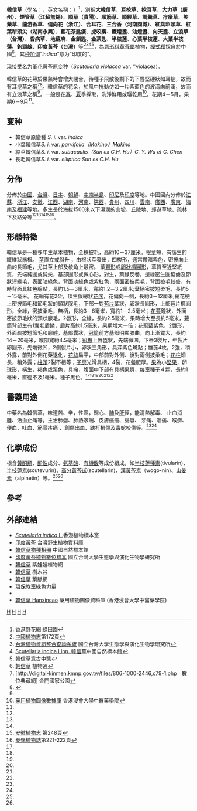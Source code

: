 {{noteTA
|1=zh-hans:厘米;zh-hk:厘米;zh-tw:公分;
|2=zh-hans:毫米;zh-hk:毫米;zh-tw:公釐;
}}
{{Speciesbox 
| genus = Scutellaria
| species = indica
| authority = Roxb., 1832
| image = Scutellaria indica 01.jpg
| synonyms = 
* ''Scutellaria leucodasys'' Miq.
| subdivision_ranks =[[变种|变种]]<ref name="廣東植物志">[http://www.zwy.scib.ac.cn/gjk/gdzwz/gdzwzfile1-7/3-449.pdf  廣東植物志]{{dead link|date=2018年5月 |bot=InternetArchiveBot |fix-attempted=yes }}第404-405頁</ref>
| subdivision_ranks = 变种
| subdivision = 见正文
}}

'''韓信草'''（[[學名|學名]]：''{{lang|la|Scutellaria indica}}''，[[英文|英文]]名稱：''{{lang|en| Skullcap }}''）<ref>[http://www.producegreen.org.hk/hkwildflower/100flower/flower_71.htm 香港野花網] {{Wayback|url=http://www.producegreen.org.hk/hkwildflower/100flower/flower_71.htm |date=20090209085443 }}綠田園</ref>，別稱'''大韓信草'''、'''耳挖草'''、'''挖耳草'''、'''大力草（廣州）'''、'''煙管草（江蘇無錫）'''、'''順草（貴陽）'''、'''順筋草'''、'''順經草'''、'''調羹草'''、'''疔瘡草'''、'''笑藥草'''、'''龍游香草'''、'''偏向花（浙江）'''、'''合耳花'''、'''三合香（河南商城）'''、'''紅葉犁頭草'''、'''紅葉犁頭尖（湖南永興）'''、''' 藍花茶匙癀 '''、'''虎咬癀'''、'''鐵燈盞 '''、'''油燈盞'''、'''向天盞'''、'''立浪草（台灣）'''、'''昏病草'''、'''地蘇麻'''、'''金鎖匙'''、'''金茶匙'''、'''半枝蓮'''、'''心葉半枝蓮'''、'''大葉半枝蓮'''、'''鉤頭線'''、'''印度黃芩（台灣）'''等<ref>[http://frps.plantphoto.cn/pdf2.asp?id=29551 中國植物志]{{dead link|date=2018年5月 |bot=InternetArchiveBot |fix-attempted=yes }}第172頁</ref><ref>[http://tai2.ntu.edu.tw/PlantInfo/species-name.php?code=523%20041%2002%200 台灣植物資訊整合查詢系統] {{Wayback|url=http://tai2.ntu.edu.tw/PlantInfo/species-name.php?code=523%20041%2002%200 |date=20160305033653 }}國立台灣大學生態學與演化生物學研究所</ref><ref>[http://www.cfh.ac.cn/33093.sp Scutellaria indica   Linn.  韓信草]中國自然標本館</ref><ref name="意古中醫">[http://www.tcmlib.com/zy/html73/showdetail-373234312ce99fa9e4bfa1e88d892c7a79.html 韓信草]{{dead link|date=2018年5月 |bot=InternetArchiveBot |fix-attempted=yes }}意古中醫</ref>，為[[唇形科|唇形科]][[黄芩屬|黄芩屬]]植物，[[模式種|模式種]]採自於中國<ref>[http://www.zhiwutong.com/latin/Labiatae/Scutellaria-indica-Linn.htm 韩信草] {{Wayback|url=http://www.zhiwutong.com/latin/Labiatae/Scutellaria-indica-Linn.htm |date=20190725184517 }}植物通</ref>。其[[种加词|种加词]]“''indica''”意为“印度的”。

现接受名为[[堇花黄芩|堇花黄芩]]原变种（''Scutellaria violacea'' var. ''violacea)。

韓信草的花萼於果熟時會增大閉合，待種子飛散後剩下的下唇堅硬狀如耳挖，故而有耳挖草之稱<ref name = "金門">[http://digital-kinmen.kmnp.gov.tw/files/806-1000-2446,c79-1.php　數位典藏網] {{Wayback|url=http://digital-kinmen.kmnp.gov.tw/files/806-1000-2446,c79-1.php |date=20160304191606 }}金門國家公園</ref><ref name = "香港野花">{{cite book|title=《香港野花 第一冊》|author= |series=魏遠娥、洪烈招、陳淑瓊、陳愛強.|publisher=效野公園之友會、天地圖書|page=第266-267頁|isbn= 978-988-211-344-2|date=2007年7月}}</ref>。韓信草的花朵，於風中挄動仿如一片紫藍色的波濤向前湧，故而有立浪草之稱<ref name = "香港野花"/>。一般是在[[春|春]]、[[夏|夏]]季採取，洗淨鮮用或曬乾用<ref name = "浸會大學">[http://libproject.hkbu.edu.hk/was40/detail?record=3&channelid=1288&searchword=%28alphabet%3DL%29+And+parent_latin%3D%27Scutellaria%27&sortfield=+name_formal_latin_sort 藥用植物圖像數據庫] {{Wayback|url=http://libproject.hkbu.edu.hk/was40/detail?record=3&channelid=1288&searchword=%28alphabet%3DL%29+And+parent_latin%3D%27Scutellaria%27&sortfield=+name_formal_latin_sort |date=20160304100145 }}香港浸會大學中醫藥學院</ref>。花期4－5月，果期6－9月<ref name = "浸會大學"/>。

== 变种 ==
* 韓信草原變種 ''S. i.'' var. ''indica''
* 小葉韓信草''S. i.'' var. ''parvifolia（Makino）Makino''
* 縮莖韓信草''S. i.'' var. ''subacaulis（Sun ex C.H. Hu）C. Y. Wu et C. Chen''
* 長毛韓信草''S. i.'' var. ''elliptica Sun ex C.H. Hu''

==分佈==
分佈於[[中國|中國]]、[[台灣|台灣]]、[[日本|日本]]、[[朝鮮|朝鮮]]、[[中南半島|中南半島]]、[[印尼|印尼]]及[[印度|印度]]等地。中國國內分佈於[[江蘇|江蘇]]、[[浙江|浙江]]、[[安徽|安徽]]、[[江西|江西]]、[[湖南|湖南]]、[[河南|河南]]、[[陝西|陝西]]、[[貴州|貴州]]、[[四川|四川]]、[[雲南|雲南]]、[[廣西|廣西]]、[[廣東|廣東]]、[[海南|海南]]及[[福建|福建]]等地。多生長於海拔1500米以下濕潤的山坡、丘陵地、郊遊草地、疏林下及路旁等<ref name = "廣東植物志"/><ref name = "意古中醫"/><ref name = "浸會大學"/><ref name = "安徽植物志">[http://www.bhl-china.org/data/index.php?name=Scutellaria%20indica 安徽植物志] {{Wayback|url=http://www.bhl-china.org/data/index.php?name=Scutellaria%20indica |date=20160304185320 }}第248頁</ref><ref name="秦嶺植物誌">[http://www.cvh.org.cn/difangzhi/qinling/page/1(4)/221a.pdf  秦嶺植物誌]{{dead link|date=2018年5月 |bot=InternetArchiveBot |fix-attempted=yes }}第221-222頁</ref>。

==形態特徵==
韓信草是一種多年生[[草本植物|草本植物]]，全株披毛，高約10－37厘米。根莖短，有簇生的纖維狀鬚根。
[[莖|莖]]直立或斜升 ，由根狀莖發出，四梭形，通常帶暗紫色，密披向上曲的長節毛，尤其莖上部及棱角上最密。
葉[[賢形|賢形]]或[[卵狀橢圓形|卵狀橢圓形]]，草質至近堅紙質，先端純圓或鈍尖，基部圓形或微心形，對生，葉緣反卷，邊緣密生圓鋸齒及節狀短緣毛，表面暗綠色，背面淡綠色或紫紅色，兩面密披柔毛，背面披毛較盛，有時背面具紅色腺點，長約1.5－3厘米，寬約1.2－3.2厘米;葉柄密披短柔毛，長約5－15毫米。
花輪有花2朵，頂生假總狀[[花序|花序]]，花偏向一側，長約3－12厘米;總花梗上密披節毛和節毛狀的頭狀腺毛，下部一對[[苞片|苞片]]葉狀，卵狀長圓形，上部苞片橢圓形，全緣，密披柔毛，無柄，長約3－6毫米，寬約1－2.5毫米；[[花萼|花萼]]鐘狀，外面密披節毛狀的頭狀腺毛，2唇形，全緣，長約2.5毫米，果時增大至長約5毫米，[[萼筒|萼筒]]背部生有1囊狀盾鱗，盾片高約1.5毫米，果期增大一倍；[[花冠|花冠]]藍紫色，2唇形，外面疏披短節毛和腺體，基部囊狀，[[冠筒|冠筒]]前方基部明顯膝曲，向上漸寬大，長約14－20毫米，喉部寬約4.5毫米；[[冠檐|冠檐]]上唇盔狀，先端微凹，下唇3裂片，中裂片卵圓形，先端微凹，2側裂片小，卵狀三角形，具深紫色斑點；雄蕊4枚，2強，稍外露，前對外側花藥退化，[[花絲|花絲]]扁平，中部前對外側、後對兩側披柔毛；[[花柱|花柱]]細長，稍外露；[[柱頭|柱頭]]2裂不相等；[[子房|子房]]光滑具柄，4裂，花盤肥厚。[[果|果]]為小[[堅果|堅果]]，卵球形，橫生，褐色或栗色，具瘤，腹面中下部有具柄果臍，每室[[種子|種子]]４顆，長約1毫米，直徑不及1毫米。種子黑色。<ref name = "廣東植物志"/><ref name = "意古中醫"/><ref name = "金門"/><ref name = "浸會大學"/><ref name = "安徽植物志"/><ref name = "秦嶺植物誌"/>

==醫藥用途==
{{medical}}
中藥名為韓信草，味道苦、辛，性寒，歸心、[[肺|肺]]及[[肝|肝]]經，能清熱解毒、 止血消腫、活血止痛等，主治肺癰、肺熱咳喘、皮膚瘙癢、腸癰、 牙痛、咽痛、喉痹、便血、吐血、筋骨疼痛 、創傷出血、跌打損傷及毒蛇咬傷等。<ref name = "意古中醫"/><ref name = "浸會大學"/>

==化學成份==
根含[[黃酮類|黃酮類]]、[[酚性|酚性]]成分、[[氨基酸|氨基酸]]、[[有機酸|有機酸]]等成份組成，如[[半枝蓮種素|半枝蓮種素]](tivularin)、[[半枝蓮素|半枝蓮素]](scutevurin)、[[高分黃芩甙|高分黃芩甙]](scutellarin)、[[漢黃芩素|漢黃芩素]]（wogo-nin)、[[山姜素|山姜素]]（alpinetin）等。<ref name = "意古中醫"/><ref name = "浸會大學"/>

==參考==
{{reflist|2}}

==外部連結==
{{Commons category|Scutellaria indica}}
*[http://www.hkherbarium.net/Herbarium/c_search_end.asp?id=7312 ''Scutellaria indica'' L.]{{Dead link|date=2019年12月 |bot=InternetArchiveBot |fix-attempted=yes }}香港植物標本室 
*[http://plant.tesri.gov.tw/plant/WebShowBPlant.aspx?tno=523041020&spkind=1 印度黃芩] {{Wayback|url=http://plant.tesri.gov.tw/plant/WebShowBPlant.aspx?tno=523041020&spkind=1 |date=20160304200317 }}台灣野生植物資料庫
*[http://www.cfh.ac.cn/album/ShowSpAlbum.aspx?spid=33093 韓信草物種相冊] {{Wayback|url=http://www.cfh.ac.cn/album/ShowSpAlbum.aspx?spid=33093 |date=20190729163334 }}中國自然標本館
*[http://tai2.ntu.edu.tw/Specimen/species-specimen.php?display=pic&folderID=273.74 印度黃芩植物數位標本] {{Wayback|url=http://tai2.ntu.edu.tw/Specimen/species-specimen.php?display=pic&folderID=273.74 |date=20160305033432 }}國立台灣大學生態學與演化生物學研究所
*[http://hkcww.org/hkplant/readid.php?id=2759 韓信草] {{Wayback|url=http://hkcww.org/hkplant/readid.php?id=2759 |date=20160305025948 }}紫娃娃植物網
*[http://www.hktree.com/story/055.htm 韓信草] {{Wayback|url=http://www.hktree.com/story/055.htm |date=20100906110307 }}樹木谷
*[http://www.leafvein.net/plant_page/Labiatae.htm 韓信草] {{Wayback|url=http://www.leafvein.net/plant_page/Labiatae.htm |date=20100710131053 }}葉脈網
*[https://web.archive.org/web/20101104155246/http://www.greenpower.org.hk/gp/classroom/c_bio_wild.asp 環保教室]綠色力量
*{{zh-hans}}{{CVH|Scutellaria indica}}
* [http://libproject.hkbu.edu.hk/was40/detail?lang=ch&channelid=1288&searchword=herb_id=D00278 韓信草 Hanxincao] {{Wayback|url=http://libproject.hkbu.edu.hk/was40/detail?lang=ch&channelid=1288&searchword=herb_id=D00278 |date=20160304085839 }} 藥用植物圖像資料庫 (香港浸會大學中醫藥學院) {{zh-hant}}{{en}}
{{Taxonbar|from=Q10910432}}

[[Category:黄芩属|H]]
[[Category:中药|H]]
[[Category:藥用植物|H]]
[[Category:_1832年描述的植物|H]]